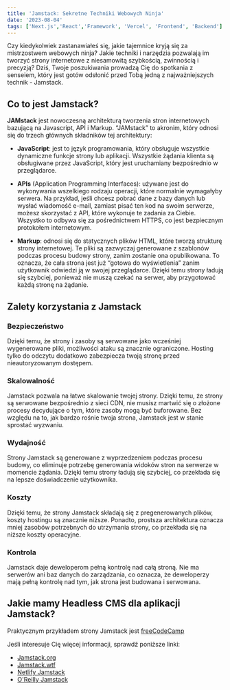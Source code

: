 ```yaml
---
title: 'Jamstack: Sekretne Techniki Webowych Ninja'
date: '2023-08-04'
tags: ['Next.js','React','Framework', 'Vercel', 'Frontend', 'Backend']
---
```


<CustomImage src="https://raw.githubusercontent.com/Lukols-Dev/lukols-blog-posts/main/images/jamstack-sekretne-techniki-webowych-ninja.mdx/jamstack.png" alt="Jamstack" />

Czy kiedykolwiek zastanawiałeś się, jakie tajemnice kryją się za mistrzostwem webowych ninja? Jakie techniki i narzędzia pozwalają im tworzyć strony internetowe z niesamowitą szybkością, zwinnością i precyzją? Dziś, Twoje poszukiwania prowadzą Cię do spotkania z senseiem, który jest gotów odsłonić przed Tobą jedną z najważniejszych technik - Jamstack.

## Co to jest Jamstack?

**JAMstack** jest nowoczesną architekturą tworzenia stron internetowych bazującą na Javascript, API i Markup. “JAMstack” to akronim, który odnosi się do trzech głównych składników tej architektury:

- **JavaScript**: jest to język programowania, który obsługuje wszystkie dynamiczne funkcje strony lub aplikacji. Wszystkie żądania klienta są obsługiwane przez JavaScript, który jest uruchamiany bezpośrednio w przeglądarce.

- **APIs** (Application Programming Interfaces): używane jest do wykonywania wszelkiego rodzaju operacji, które normalnie wymagałyby serwera. Na przykład, jeśli chcesz pobrać dane z bazy danych lub wysłać wiadomość e-mail, zamiast pisać ten kod na swoim serwerze, możesz skorzystać z API, które wykonuje te zadania za Ciebie. Wszystko to odbywa się za pośrednictwem HTTPS, co jest bezpiecznym protokołem internetowym.

- **Markup**: odnosi się do statycznych plików HTML, które tworzą strukturę strony internetowej. Te pliki są zazwyczaj generowane z szablonów podczas procesu budowy strony, zanim zostanie ona opublikowana. To oznacza, że cała strona jest już  “gotowa do wyświetlenia” zanim użytkownik odwiedzi ją w swojej przeglądarce. Dzięki temu strony ładują się szybciej, ponieważ nie muszą czekać na serwer, aby przygotować każdą stronę na żądanie.

<CustomImage src="https://raw.githubusercontent.com/Lukols-Dev/lukols-blog-posts/main/images/jamstack-sekretne-techniki-webowych-ninja.mdx/jam.png" alt="JAM" />

## Zalety korzystania z Jamstack

### Bezpieczeństwo

Dzięki temu, że strony i zasoby są serwowane jako wcześniej wygenerowane pliki, możliwości ataku są znacznie ograniczone. Hosting tylko do odczytu dodatkowo zabezpiecza twoją stronę przed nieautoryzowanym dostępem.

### Skalowalność

Jamstack pozwala na łatwe skalowanie twojej strony. Dzięki temu, że strony są serwowane bezpośrednio z sieci CDN, nie musisz martwić się o złożone procesy decydujące o tym, które zasoby mogą być buforowane. Bez względu na to, jak bardzo rośnie twoja strona, Jamstack jest w stanie sprostać wyzwaniu.

### Wydajność

Strony Jamstack są generowane z wyprzedzeniem podczas procesu budowy, co eliminuje potrzebę generowania widoków stron na serwerze w momencie żądania. Dzięki temu strony ładują się szybciej, co przekłada się na lepsze doświadczenie użytkownika.

### Koszty

Dzięki temu, że strony Jamstack składają się z pregenerowanych plików, koszty hostingu są znacznie niższe. Ponadto, prostsza architektura oznacza mniej zasobów potrzebnych do utrzymania strony, co przekłada się na niższe koszty operacyjne.

### Kontrola

Jamstack daje deweloperom pełną kontrolę nad całą stroną. Nie ma serwerów ani baz danych do zarządzania, co oznacza, że deweloperzy mają pełną kontrolę nad tym, jak strona jest budowana i serwowana.

## Jakie mamy Headless CMS dla aplikacji Jamstack?

<CustomImage src="https://raw.githubusercontent.com/Lukols-Dev/lukols-blog-posts/main/images/jamstack-sekretne-techniki-webowych-ninja.mdx/cms.png" alt="CMS" />

Praktycznym przykładem strony Jamstack jest [freeCodeCamp](https://www.freecodecamp.org/)

<CustomImage src="https://raw.githubusercontent.com/Lukols-Dev/lukols-blog-posts/main/images/jamstack-sekretne-techniki-webowych-ninja.mdx/freecodecamp.png" alt="Freecodecamp" />

Jeśli interesuje Cię więcej informacji, sprawdź poniższe linki:
- [Jamstack.org](https://jamstack.org/)
- [Jamstack.wtf](https://jamstack.wtf/)
- [Netlify Jamstack](https://www.netlify.com/jamstack/)
- [O'Reilly Jamstack](https://www.netlify.com/oreilly-jamstack/)


